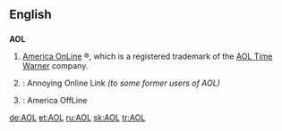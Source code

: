 ==English==

==={{Initialism}}===
{{wikipedia}}
'''AOL'''

# [[w:America Online|America OnLine]] &reg;, which is a registered trademark of the [[w:AOL Time Warner|AOL Time Warner]] company.
# {{slang}}: Annoying Online Link ''(to some former users of AOL)''
# {{slang}}: America OffLine

[[de:AOL]]
[[et:AOL]]
[[ru:AOL]]
[[sk:AOL]]
[[tr:AOL]]